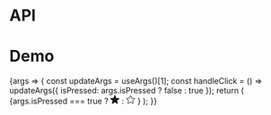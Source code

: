 
<Meta title="Packages/Buttons/ToggleIconButton" component={ToggleIconButton} />

# API

<ArgsTable />

# Demo

<Canvas>
  <Story
    name="ToggleIconButton"
    args={{ 'aria-label': 'Label', isBasic: true, isPill: true }}
    argTypes={{
      disabled: { control: 'boolean' },
      isPressed: { control: 'radio', options: [false, true, 'mixed'] }
    }}
  >
    {args => {
      const updateArgs = useArgs()[1];
      const handleClick = () => updateArgs({ isPressed: args.isPressed ? false : true });
      return (
        <ToggleIconButton {...args} onClick={handleClick}>
          {args.isPressed === true ? <svg xmlns="http://www.w3.org/2000/svg" width="16" height="16" focusable="false" viewBox="0 0 16 16">
  <path fill="currentColor" d="M12.29 15.56c-.19 0-.38-.05-.54-.16L8 12.97 4.25 15.4c-.35.23-.79.21-1.13-.03a.99.99 0 01-.38-1.07l1.15-4.32L.42 7.16A.99.99 0 01.1 6.08c.13-.4.48-.67.9-.69l4.46-.24L7.07.98c.15-.39.51-.64.93-.64s.78.25.93.64l1.61 4.17 4.46.24c.42.02.77.29.9.69.13.4 0 .82-.32 1.09l-3.47 2.82 1.15 4.32c.11.4-.04.82-.38 1.07-.17.11-.38.18-.59.18z"/>
</svg> : <svg xmlns="http://www.w3.org/2000/svg" width="16" height="16" focusable="false" viewBox="0 0 16 16">
  <path fill="none" stroke="currentColor" d="M8 12.4l4 2.6c.4.2.9-.1.8-.5l-1.2-4.6 3.7-3c.4-.3.2-.9-.3-.9l-4.8-.3-1.7-4.5c-.2-.4-.8-.4-.9 0L5.8 5.6 1 5.9c-.5 0-.6.6-.3.9l3.7 3-1.2 4.6c-.1.5.4.8.8.6l4-2.6z"/>
</svg>
}
        </ToggleIconButton>
      );
    }}
  </Story>
</Canvas>
